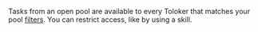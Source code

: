 <Cut title="Can I somehow limit the number of Tolokers that can take tasks from the pool at the same time?">

Tasks from an open pool are available to every Toloker that matches your pool [filters](/docs/guide/filters). You can restrict access, like by using a skill.

</Cut>
